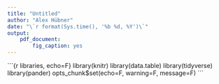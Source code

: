```yaml
---
title: "Untitled"
author: "Alex Hübner"
date: "\`r format(Sys.time(), '%b %d, %Y')\`"
output:
    pdf_document:
        fig_caption: yes
---
```


\`\`\`{r libraries, echo=F}
library(knitr)
library(data.table)
library(tidyverse)
library(pander)
opts_chunk$set(echo=F, warning=F, message=F)
\`\`\`
